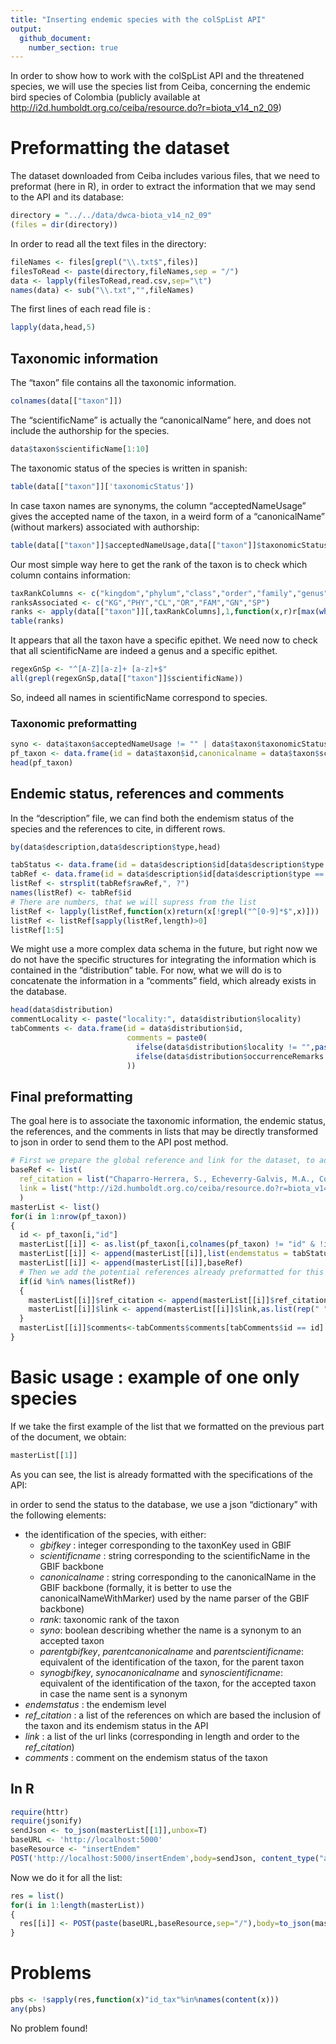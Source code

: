 ```yaml
---
title: "Inserting endemic species with the colSpList API"
output: 
  github_document:
    number_section: true
---
```


In order to show how to work with the colSpList API and the threatened species, we will use the species list from Ceiba, concerning the endemic bird species of Colombia (publicly available at <http://i2d.humboldt.org.co/ceiba/resource.do?r=biota_v14_n2_09>)


# Preformatting the dataset

The dataset downloaded from Ceiba includes various files, that we need to preformat (here in R), in order to extract the information that we may send to the API and its database:

```r
directory = "../../data/dwca-biota_v14_n2_09"
(files = dir(directory))
```

In order to read all the text files in the directory:

```r
fileNames <- files[grepl("\\.txt$",files)]
filesToRead <- paste(directory,fileNames,sep = "/")
data <- lapply(filesToRead,read.csv,sep="\t")
names(data) <- sub("\\.txt","",fileNames)
```

The first lines of each read file is :

```r
lapply(data,head,5)
```
## Taxonomic information

The "taxon" file contains all the taxonomic information.

```r
colnames(data[["taxon"]])
```

The "scientificName" is actually the "canonicalName" here, and does not include the authorship for the species.

```r
data$taxon$scientificName[1:10]
```

The taxonomic status of the species is written in spanish:

```r
table(data[["taxon"]]['taxonomicStatus'])
```

In case taxon names are synonyms, the column "acceptedNameUsage" gives the accepted name of the taxon, in a weird form of a "canonicalName" (without markers) associated with authorship:

```r
table(data[["taxon"]]$acceptedNameUsage,data[["taxon"]]$taxonomicStatus)
```

Our most simple way here to get the rank of the taxon is to check which column contains information:

```r
taxRankColumns <- c("kingdom","phylum","class","order","family","genus","specificEpithet")
ranksAssociated <- c("KG","PHY","CL","OR","FAM","GN","SP")
ranks <- apply(data[["taxon"]][,taxRankColumns],1,function(x,r)r[max(which(!is.na(x) & x != ""))], r = ranksAssociated)
table(ranks)
```
It appears that all the taxon have a specific epithet. We need now to check that all scientificName are indeed a genus and a specific epithet.

```r
regexGnSp <- "^[A-Z][a-z]+ [a-z]+$"
all(grepl(regexGnSp,data[["taxon"]]$scientificName))
```

So, indeed all names in scientificName correspond to species.

### Taxonomic preformatting

```r
syno <- data$taxon$acceptedNameUsage != "" | data$taxon$taxonomicStatus == "Sinónimo"
pf_taxon <- data.frame(id = data$taxon$id,canonicalname = data$taxon$scientificName,rank="SP",synoscientificname = ifelse(data$taxon$acceptedNameUsage == "", NA, data$taxon$acceptedNameUsage), parentcanonicalname = data$taxon$genus, syno = syno)
head(pf_taxon)
```

## Endemic status, references and comments

In the "description" file, we can find both the endemism status of the species  and the references to cite, in different rows.

```r
by(data$description,data$description$type,head)
```

```r
tabStatus <- data.frame(id = data$description$id[data$description$type == "Distribución"], endemstatus = data$description$description[data$description$type == "Distribución"])
tabRef <- data.frame(id = data$description$id[data$description$type == "Literatura"], rawRef = data$description$description[data$description$type == "Literatura"])
listRef <- strsplit(tabRef$rawRef,", ?")
names(listRef) <- tabRef$id
# There are numbers, that we will supress from the list
listRef <- lapply(listRef,function(x)return(x[!grepl("^[0-9]*$",x)]))
listRef <- listRef[sapply(listRef,length)>0]
listRef[1:5]
```

We might use a more complex data schema in the future, but right now we do not have the specific structures for integrating the information which is contained in the "distribution" table.
For now, what we will do is to concatenate the information in a "comments" field, which already exists in the database.

```r
head(data$distribution)
commentLocality <- paste("locality:", data$distribution$locality)
tabComments <- data.frame(id = data$distribution$id,
                          comments = paste0(
                            ifelse(data$distribution$locality != "",paste("locality:",data$distribution$locality,"| "),""),
                            ifelse(data$distribution$occurrenceRemarks != "", paste("occurrenceRemarks:",data$distribution$occurrenceRemarks,"| "),"")
                          ))
```

## Final preformatting
The goal here is to associate the taxonomic information, the endemic status, the references, and the comments in lists that may be directly transformed to json in order to send them to the API post method.

```r
# First we prepare the global reference and link for the dataset, to add in each taxon
baseRef <- list(
  ref_citation = list("Chaparro-Herrera, S., Echeverry-Galvis, M.A., Córdoba-Córdoba, S., Sua-Becerra, A. (2013). Listado actualizado de las aves endémicas y casi-endémicas de Colombia. 308 registros. Versión 5.1. http://doi.org/10.15472/tozuue"),
  link = list("http://i2d.humboldt.org.co/ceiba/resource.do?r=biota_v14_n2_09")
  )
masterList <- list()
for(i in 1:nrow(pf_taxon))
{
  id <- pf_taxon[i,"id"]
  masterList[[i]] <- as.list(pf_taxon[i,colnames(pf_taxon) != "id" & !is.na(pf_taxon[i,])])
  masterList[[i]] <- append(masterList[[i]],list(endemstatus = tabStatus[tabStatus$id==id,"endemstatus"]))
  masterList[[i]] <- append(masterList[[i]],baseRef)
  # Then we add the potential references already preformatted for this taxon
  if(id %in% names(listRef))
  {
    masterList[[i]]$ref_citation <- append(masterList[[i]]$ref_citation,listRef[[id]])
    masterList[[i]]$link <- append(masterList[[i]]$link,as.list(rep(" ",length(listRef[[id]]))))
  }
  masterList[[i]]$comments<-tabComments$comments[tabComments$id == id]
}
```


# Basic usage : example of one only species
If we take the first example of the list that we formatted on the previous part of the document, we obtain:

```r
masterList[[1]]
```
As you can see, the list is already formatted with the specifications of the API:

in order to send the status to the database, we use a json "dictionary" with the following elements:

* the identification of the species, with either:
  + *gbifkey* : integer corresponding to the taxonKey used in GBIF
  + *scientificname* : string corresponding to the scientificName in the GBIF backbone
  + *canonicalname* : string corresponding to the canonicalName in the GBIF backbone (formally, it is better to use the canonicalNameWithMarker) used by the name parser of the GBIF backbone)
  + *rank*: taxonomic rank of the taxon
  + *syno*: boolean describing whether the name is a synonym to an accepted taxon
  + *parentgbifkey*, *parentcanonicalname* and *parentscientificname*: equivalent of the identification of the taxon, for the parent taxon
  +  *synogbifkey*, *synocanonicalname* and *synoscientificname*: equivalent of the identification of the taxon, for the accepted taxon in case the name sent is a synonym
* *endemstatus* : the endemism level
* *ref_citation* : a list of the references on which are based the inclusion of the taxon and its endemism status in the API
* *link* : a list of the url links (corresponding in length and order to the *ref_citation*)
* *comments* : comment on the endemism status of the taxon
  

## In R


```r
require(httr)
require(jsonify)
sendJson <- to_json(masterList[[1]],unbox=T)
baseURL <- 'http://localhost:5000'
baseResource <- "insertEndem"
POST('http://localhost:5000/insertEndem',body=sendJson, content_type("application/json"),verbose())
```

Now we do it for all the list:

```r
res = list()
for(i in 1:length(masterList))
{
  res[[i]] <- POST(paste(baseURL,baseResource,sep="/"),body=to_json(masterList[[i]],unbox=T), content_type("application/json"))
}
```


# Problems

```r
pbs <- !sapply(res,function(x)"id_tax"%in%names(content(x)))
any(pbs)
```
No problem found!

